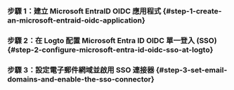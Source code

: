 
### 步驟 1：建立 Microsoft EntraID OIDC 應用程式 \{#step-1-create-an-microsoft-entraid-oidc-application}

<Step1 />

### 步驟 2：在 Logto 配置 Microsoft Entra ID OIDC 單一登入 (SSO) \{#step-2-configure-microsoft-entra-id-oidc-sso-at-logto}

<Step2 />

### 步驟 3：設定電子郵件網域並啟用 SSO 連接器 \{#step-3-set-email-domains-and-enable-the-sso-connector}

<Step3 />
